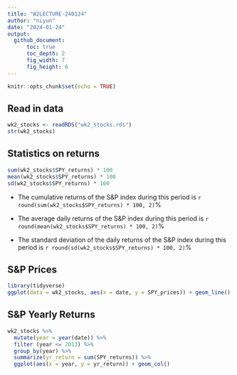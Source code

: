 ```yaml
---
title: "W2LECTURE-240124"
author: "niyun"
date: "2024-01-24"
output: 
  github_document:
      toc: true
      toc_depth: 2
      fig_width: 7
      fig_height: 6
---
```


```r
knitr::opts_chunk$set(echo = TRUE)
```

## Read in data
```r
wk2_stocks <- readRDS("wk2_stocks.rds")
str(wk2_stocks)
```

## Statistics on returns
```r
sum(wk2_stocks$SPY_returns) * 100
mean(wk2_stocks$SPY_returns) * 100
sd(wk2_stocks$SPY_returns) * 100
```

+ The cumulative returns of the S&P index during this period is `r round(sum(wk2_stocks$SPY_returns) * 100, 2)`%

+ The average daily returns of the S&P index during this period is `r round(mean(wk2_stocks$SPY_returns) * 100, 2)`%

+ The standard deviation of the daily returns of the S&P index during this period is `r round(sd(wk2_stocks$SPY_returns) * 100, 2)`%

## S&P Prices
```r
library(tidyverse) 
ggplot(data = wk2_stocks, aes(x = date, y = SPY_prices)) + geom_line()
```

## S&P Yearly Returns
```r
wk2_stocks %>%
  mutate(year = year(date)) %>% 
  filter (year <= 2013) %>%
  group_by(year) %>%
  summarize(yr_return = sum(SPY_returns)) %>%
  ggplot(aes(x = year, y = yr_return)) + geom_col()
```

